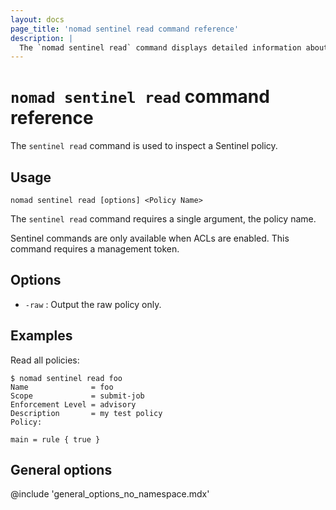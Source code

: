 ```yaml
---
layout: docs
page_title: 'nomad sentinel read command reference'
description: |
  The `nomad sentinel read` command displays detailed information about the specified Sentinel policy in Nomad Enterprise.
---
```


# `nomad sentinel read` command reference

The `sentinel read` command is used to inspect a Sentinel policy.

<EnterpriseAlert product="nomad"/>

## Usage

```plaintext
nomad sentinel read [options] <Policy Name>
```

The `sentinel read` command requires a single argument, the policy name.

Sentinel commands are only available when ACLs are enabled. This command
requires a management token.

## Options

- `-raw` : Output the raw policy only.

## Examples

Read all policies:

```shell-session
$ nomad sentinel read foo
Name              = foo
Scope             = submit-job
Enforcement Level = advisory
Description       = my test policy
Policy:

main = rule { true }

```

## General options

@include 'general_options_no_namespace.mdx'
